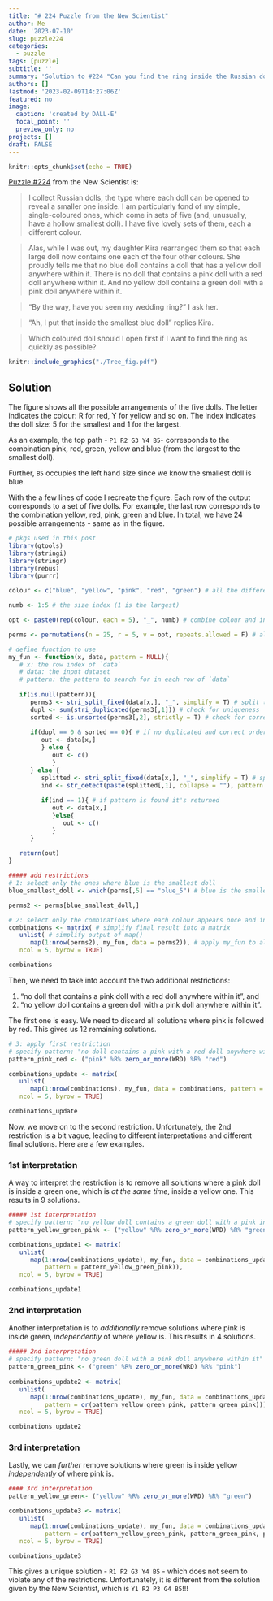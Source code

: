 ```yaml
---
title: "# 224 Puzzle from the New Scientist"
author: Me
date: '2023-07-10'
slug: puzzle224
categories:
  - puzzle
tags: [puzzle]
subtitle: ''
summary: 'Solution to #224 "Can you find the ring inside the Russian dolls?" puzzle.'
authors: []
lastmod: '2023-02-09T14:27:06Z'
featured: no
image:
  caption: 'created by DALL·E'
  focal_point: ''
  preview_only: no
projects: []
draft: FALSE
---
```


```r
knitr::opts_chunk$set(echo = TRUE)
```

[Puzzle #224](https://www.newscientist.com/article/mg25834411-000-puzzle-224-can-you-find-the-ring-inside-the-russian-dolls/) from the New Scientist is: 

> I collect Russian dolls, the type where each doll can be opened to reveal a smaller one inside. I am particularly fond of my simple, single-coloured ones, which come in sets of five (and, unusually, have a hollow smallest doll). I have five lovely sets of them, each a different colour.

> Alas, while I was out, my daughter Kira rearranged them so that each large doll now contains one each of the four other colours. She proudly tells me that no blue doll contains a doll that has a yellow doll anywhere within it. There is no doll that contains a pink doll with a red doll anywhere within it. And no yellow doll contains a green doll with a pink doll anywhere within it.

> “By the way, have you seen my wedding ring?” I ask her.

> “Ah, I put that inside the smallest blue doll” replies Kira.

> Which coloured doll should l open first if I want to find the ring as quickly as possible?

```r
knitr::include_graphics("./Tree_fig.pdf")
```

## Solution
The figure shows all the possible arrangements of the five dolls. The letter indicates the colour: R for red, Y for yellow and so on. The index indicates the doll size: 5 for the smallest and 1 for the largest. 

As an example, the top path - `P1 R2 G3 Y4 B5`- corresponds to the combination pink, red, green, yellow and blue (from the largest to the smallest doll). 

Further, `B5` occupies the left hand size since we know the smallest doll is blue. 

With the a few lines of code I recreate the figure. Each row of the output corresponds to a set of five dolls. For example, the last row corresponds to the combination yellow, red, pink, green and blue. In total, we have 24 possible arrangements - same as in the figure.

```r
# pkgs used in this post
library(gtools)
library(stringi)
library(stringr)
library(rebus) 
library(purrr)

colour <- c("blue", "yellow", "pink", "red", "green") # all the different colours

numb <- 1:5 # the size index (1 is the largest)

opt <- paste0(rep(colour, each = 5), "_", numb) # combine colour and index

perms <- permutations(n = 25, r = 5, v = opt, repeats.allowed = F) # all the combinations of 5 dolls

# define function to use 
my_fun <- function(x, data, pattern = NULL){
   # x: the row index of `data`
   # data: the input dataset
   # pattern: the pattern to search for in each row of `data`
   
   if(is.null(pattern)){
      perms3 <- stri_split_fixed(data[x,], "_", simplify = T) # split the vectors into two
      dupl <- sum(stri_duplicated(perms3[,1])) # check for uniqueness
      sorted <- is.unsorted(perms3[,2], strictly = T) # check for correct order
   
      if(dupl == 0 & sorted == 0){ # if no duplicated and correct order data is returned
         out <- data[x,]
         } else {
            out <- c()
            }
      } else {
         splitted <- stri_split_fixed(data[x,], "_", simplify = T) # split the vectors into two
         ind <- str_detect(paste(splitted[,1], collapse = ""), pattern = pattern, negate = T) # find patterns
      
         if(ind == 1){ # if pattern is found it's returned
            out <- data[x,]
            }else{
               out <- c()
            }
      }
   
   return(out)
}

##### add restrictions
# 1: select only the ones where blue is the smallest doll
blue_smallest_doll <- which(perms[,5] == "blue_5") # blue is the smallest doll

perms2 <- perms[blue_smallest_doll,]

# 2: select only the combinations where each colour appears once and indexes are sorted correctly 
combinations <- matrix( # simplify final result into a matrix 
   unlist( # simplify output of map()
      map(1:nrow(perms2), my_fun, data = perms2)), # apply my_fun to all rows of perms2
   ncol = 5, byrow = TRUE) 

combinations 
```

Then, we need to take into account the two additional restrictions:

1. "no doll that contains a pink doll with a red doll anywhere within it", and
2. "no yellow doll contains a green doll with a pink doll anywhere within it".

The first one is easy. We need to discard all solutions where pink is followed by red. This gives us 12 remaining solutions. 
```r
# 3: apply first restriction
# specify pattern: "no doll contains a pink with a red doll anywhere within it"
pattern_pink_red <- ("pink" %R% zero_or_more(WRD) %R% "red") 

combinations_update <- matrix(
   unlist(
      map(1:nrow(combinations), my_fun, data = combinations, pattern = pattern_pink_red)), 
   ncol = 5, byrow = TRUE)

combinations_update
```

Now, we move on to the second restriction. Unfortunately, the 2nd restriction is a bit vague, leading to different interpretations and different final solutions. Here are a few examples.

### 1st interpretation 
A way to interpret the restriction is to remove all solutions where a pink doll is inside a green one, which is *at the same time*, inside a yellow one. This results in 9 solutions. 

```r
##### 1st interpretation 
# specify pattern: "no yellow doll contains a green doll with a pink inside it"
pattern_yellow_green_pink <- ("yellow" %R% zero_or_more(WRD) %R% "green" %R% zero_or_more(WRD) %R% "pink") 

combinations_update1 <- matrix(
   unlist(
      map(1:nrow(combinations_update), my_fun, data = combinations_update, 
          pattern = pattern_yellow_green_pink)), 
   ncol = 5, byrow = TRUE)

combinations_update1
```

### 2nd interpretation 
Another interpretation is to *additionally* remove solutions where pink is inside green, *independently* of where yellow is. This results in 4 solutions. 

```r
##### 2nd interpretation 
# specify pattern: "no green doll with a pink doll anywhere within it"
pattern_green_pink <- ("green" %R% zero_or_more(WRD) %R% "pink") 
                              
combinations_update2 <- matrix(
   unlist(
      map(1:nrow(combinations_update), my_fun, data = combinations_update, 
          pattern = or(pattern_yellow_green_pink, pattern_green_pink))), 
   ncol = 5, byrow = TRUE)

combinations_update2
```

### 3rd interpretation
Lastly, we can *further* remove solutions where green is inside yellow *independently* of where pink is. 

```r
#### 3rd interpretation
pattern_yellow_green<- ("yellow" %R% zero_or_more(WRD) %R% "green")

combinations_update3 <- matrix(
   unlist(
      map(1:nrow(combinations_update), my_fun, data = combinations_update, 
          pattern = or(pattern_yellow_green_pink, pattern_green_pink, pattern_yellow_green))), 
   ncol = 5, byrow = TRUE)

combinations_update3
```

This gives a unique solution - `R1 P2 G3 Y4 B5` - which does not seem to violate any of the restrictions. Unfortunately, it is different from the solution given by the New Scientist, which is `Y1 R2 P3 G4 B5`!!! 

